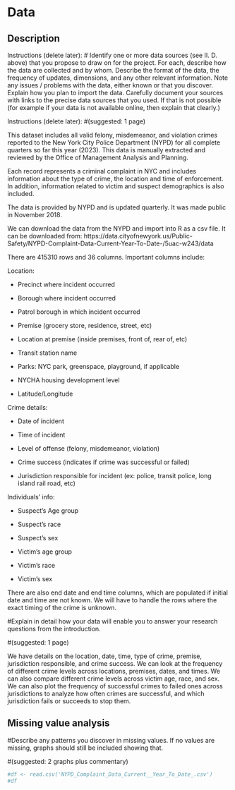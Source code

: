 # Data

## Description


Instructions (delete later):
# Identify one or more data sources (see II. D. above) that you propose to draw on for the project. For each, describe how the data are collected and by whom. Describe the format of the data, the frequency of updates, dimensions, and any other relevant information. Note any issues / problems with the data, either known or that you discover. Explain how you plan to import the data. Carefully document your sources with links to the precise data sources that you used. If that is not possible (for example if your data is not available online, then explain that clearly.) 

Instructions (delete later): 
#(suggested: 1 page)


This dataset includes all valid felony, misdemeanor, and violation crimes reported to the New York City Police Department (NYPD) for all complete quarters so far this year (2023). This data is manually extracted and reviewed by the Office of Management Analysis and Planning. 

Each record represents a criminal complaint in NYC and includes information about the type of crime, the location and time of enforcement. In addition, information related to victim and suspect demographics is also included. 

The data is provided by NYPD and is updated quarterly. It was made public in November 2018.

We can download the data from the NYPD and import into R as a csv file. It can be downloaded from: https://data.cityofnewyork.us/Public-Safety/NYPD-Complaint-Data-Current-Year-To-Date-/5uac-w243/data


There are 415310 rows and 36 columns. Important columns include:

Location:

- Precinct where incident occurred

- Borough where incident occurred

- Patrol borough in which incident occurred

- Premise (grocery store, residence, street, etc)

- Location at premise (inside premises, front of, rear of, etc)

- Transit station name

- Parks: NYC park, greenspace, playground, if applicable

- NYCHA housing development level

- Latitude/Longitude

Crime details:

- Date of incident

- Time of incident

- Level of offense (felony, misdemeanor, violation)

- Crime success (indicates if crime was successful or failed)

- Jurisdiction responsible for incident (ex: police, transit police, long island rail road, etc)

Individuals' info:

- Suspect's Age group

- Suspect's race

- Suspect's sex

- Victim's age group

- Victim's race

- Victim's sex


There are also end date and end time columns, which are populated if initial date and time are not known. 
We will have to handle the rows where the exact timing of the crime is unknown.



#Explain in detail how your data will enable you to answer your research questions from the introduction. 

#(suggested: 1 page)

We have details on the location, date, time, type of crime, premise, jurisdiction responsible, and crime success.
We can look at the frequency of different crime levels across locations, premises, dates, and times.
We can also compare different crime levels across victim age, race, and sex.
We can also plot the frequency of successful crimes to failed ones across jurisdictions to analyze how often crimes are successful, 
and which jurisdiction fails or succeeds to stop them.


## Missing value analysis

#Describe any patterns you discover in missing values. If no values are missing, graphs should still be included showing that.


#(suggested: 2 graphs plus commentary)

```r
#df <- read.csv('NYPD_Complaint_Data_Current__Year_To_Date_.csv')
#df
```

